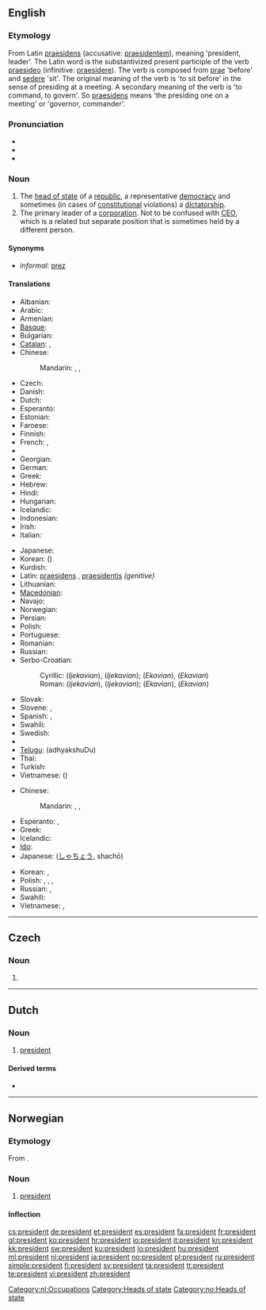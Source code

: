 {{also|président}}
==English==
{{wikipedia}}

===Etymology===
From Latin [[praesidens]] (accusative: [[praesidentem]]), meaning 'president, leader'. The Latin word is the substantivized present participle of the verb [[praesideo]] (infinitive: [[praesidere]]).  The verb is composed from [[prae]] 'before' and [[sedere]] 'sit'. The original meaning of the verb is 'to sit before' in the sense of presiding at a meeting. A secondary meaning of the verb is 'to command, to govern'. So [[praesidens]] means 'the presiding one on a meeting' or 'governor, commander'.

===Pronunciation===
* {{IPA|/ˈpɹɛzɨdɛnt/}}
* {{audio|en-us-president.ogg|Audio (US)}}
* {{audio|En-uk-the president.ogg|Audio (UK)}}

===Noun===
{{en-noun}}

# The [[head of state]] of a [[republic]], a representative [[democracy]] and sometimes (in cases of [[constitutional]] violations) a [[dictatorship]].
# The primary leader of a [[corporation]].  Not to be confused with [[CEO]], which is a related but separate position that is sometimes held by a different person.

====Synonyms====
* ''informal'': [[prez]]

====Translations====
{{trans-top|The head of state of a republic}}
* Albanian: {{t|sq|president}}
* Arabic: {{t-|ar|رئيس|m|tr=ra'iis}}
* Armenian: {{t-|hy|նախագահ|tr=naxagah}}
* [[Basque]]: {{t|eu|lehendakari|xs=Basque}}
* Bulgarian: {{t|bg|президент|m|tr=prezident}}
* [[Catalan]]: {{t-|ca|president|m}}, {{t-|ca|presidenta|f}}
* Chinese:
*: Mandarin: {{t|zh|總統|sc=Hani}}, {{t|zh|总统|tr=zǒngtǒng|sc=Hani}}, {{t|zh|主席|tr=zhǔxí|sc=Hani}}
* Czech: {{t+|cs|prezident|m}}
* Danish: {{t|da|præsident|c}}
* Dutch: {{t+|nl|president|m}}
* Esperanto: {{t-|eo|prezidento|xs=Esperanto}}
* Estonian: {{t+|et|president}}
* Faroese: {{t-|fo|forseti|m|xs=Faroese}}
* Finnish: {{t+|fi|presidentti}}
* French: {{t+|fr|président|m}}, {{t+|fr|présidente|f}}
* {{trreq|Galician}}
* Georgian: {{t|ka|პრეზიდენტი|tr=prezidenti|sc=Geor|xs=Georgian}}
* German: {{t+|de|Präsident|m}}
* Greek: {{t+|el|πρόεδρος|m|f|tr=próedros}}
* Hebrew: {{t+|he|נשיא|tr=nasí}}
* Hindi: {{t|hi|राष्ट्रपति|m|tr=rāṣṭrapati|sc=Deva}}
* Hungarian: {{t+|hu|elnök}}
* Icelandic: {{t+|is|forseti|m}}
* Indonesian: {{t-|id|presiden|xs=Indonesian}}
* Irish: {{t-|ga|uachtarán|m|xs=Irish}}
* Italian: {{t+|it|presidente|m}}
{{trans-mid}}
* Japanese: {{t+|ja|大統領|tr=だいとうりょう, daitōryō}}
* Korean: {{t|ko|대통령|tr=daetongnyeong|sc=Kore}} ({{t|ko|大統領|sc=Kore}})
* Kurdish: {{ku-Arab|[[سه‌رۆک]]}}
* Latin: [[praesidens]] {{m}}, [[praesidentis]] ''(genitive)''
* Lithuanian: {{t+|lt|prezidentas|m|xs=Lithuanian}}
* [[Macedonian]]: {{t|mk|претседател|m|tr=pretsédatel}}
* Navajo: {{tø|nv|naatʼáanii}}
* Norwegian: {{t+|no|president|m}}
* Persian: {{t|fa|رئیس جمهور|tr=ra'ise jomhur|xs=Persian}}
* Polish: {{t+|pl|prezydent|m|f}}
* Portuguese: {{t+|pt|presidente|m}}
* Romanian: {{t+|ro|preşedinte|m|f}}
* Russian: {{t|ru|президент|m|tr=prezidént}}
* Serbo-Croatian:
*: Cyrillic: {{t|sh|предсједник|m|alt=пре́дсједнӣк}} (''Ijekavian''), {{t|sh|предсједница|f|alt=пре́дсједница}} (''Ijekavian''); {{t|sh|председник|m|alt=пре́дседнӣк}} (''Ekavian''), {{t|sh|председница|f|alt=пре́дседница}} (''Ekavian'')
*: Roman: {{t|sh|predsjednik|m|alt=prédsjednīk}} (''Ijekavian''), {{t|sh|predsjednica|f|alt=prédsjednica}} (''Ijekavian''); {{t|sh|predsednik|m|alt=prédsednīk}} (''Ekavian''), {{t|sh|predsednica|f|alt=prédsednica}} (''Ekavian'')
* Slovak: {{t|sk|prezident|m}}
* Slovene: {{t+|sl|predsednik|m}}, {{t-|sl|predsednica|f}}
* Spanish: {{t+|es|presidente|m}}, {{t-|es|presidenta|f}}
* Swahili: {{t+|sw|rais|xs=Swahili}}
* Swedish: {{t+|sv|president|c}}
* {{trreq|Tamil}}
* [[Telugu]]: {{t|te|అధ్యక్షుడు}} (adhyakshuDu)
* Thai: {{t|th|ประธานาธิบดี|tr=bprà-taa-naa-tí-bdee|sc=Thai}}
* Turkish: {{t+|tr|cumhurbaşkanı}}
* Vietnamese: {{t|vi|tổng thống|xs=Vietnamese}} ({{t|vi|總統}})
{{trans-bottom}}

{{trans-top|The primary leader of a corporation}}
* Chinese:
*: Mandarin: {{t|zh|總裁|sc=Hani}}, {{t|zh|总裁|tr=zǒngcái|sc=Hani}}, {{t|zh|主席|tr=zhǔxí|sc=Hani}}
* Esperanto: {{t-|eo|prezidanto|xs=Esperanto}},  {{t-|eo|prezidantino|xs=Esperanto}}
* Greek: {{t+|el|πρόεδρος|m|f|tr=próedros}}
* Icelandic: {{t|is|forstjóri|m}}
* [[Ido]]: {{t+|io|prezidanto|xs=Ido}}
* Japanese: {{t-|ja|社長}} ([[しゃちょう]], shachō)
{{trans-mid}}
* Korean: {{t|ko|회장|tr=hoejang|sc=Kore}}, {{t|ko|社長|sc=Kore}}
* Polish: {{t+|pl|prezes}}, {{t+|pl|przewodniczący}}, {{t+|pl|dyrektor}}, {{t+|pl|rektor}}
* Russian: {{t|ru|президент|m|tr=prezidént|sc=Cyrl}}, {{t|ru|генеральный директор|m|tr=generál'nyj diréktor|sc=Cyrl}}
* Swahili: {{t+|sw|rais|xs=Swahili}}
* Vietnamese: {{t|vi|hội trưởng}}, {{t|vi|社長}}
{{trans-bottom}}

----

==Czech==

===Noun===
{{cs-noun|g=m}}

# {{alternative spelling of|prezident}}

----

==Dutch==
===Noun===
{{nl-noun|g=m||*}}
# [[#English|president]]

====Derived terms====
* {{l|nl|vicepresident}}

[[Category:nl:Occupations]]

----

==Norwegian==

===Etymology===
From {{etyl|la|no}}.

===Noun===
{{infl|no|noun|g=m}}

# [[#English|president]]

====Inflection====
{{no-noun-infl|nb-class=m1|nn-class=m1}}

[[Category:Heads of state]]
[[Category:no:Heads of state]]

[[cs:president]]
[[de:president]]
[[et:president]]
[[es:president]]
[[fa:president]]
[[fr:president]]
[[gl:president]]
[[ko:president]]
[[hr:president]]
[[io:president]]
[[it:president]]
[[kn:president]]
[[kk:president]]
[[sw:president]]
[[ku:president]]
[[lo:president]]
[[hu:president]]
[[ml:president]]
[[nl:president]]
[[ja:president]]
[[no:president]]
[[pl:president]]
[[ru:president]]
[[simple:president]]
[[fi:president]]
[[sv:president]]
[[ta:president]]
[[tt:president]]
[[te:president]]
[[vi:president]]
[[zh:president]]